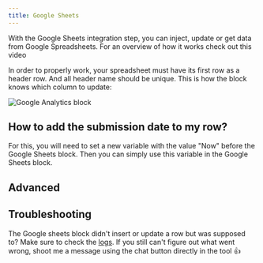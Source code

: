 ```yaml
---
title: Google Sheets
---
```


With the Google Sheets integration step, you can inject, update or get data from Google Spreadsheets. For an overview of how it works check out this video

In order to properly work, your spreadsheet must have its first row as a header row. And all header name should be unique. This is how the block knows which column to update:

<Frame>
  <img
    src="/images/blocks/integrations/spreadsheet-format.png"
    alt="Google Analytics block"
  />
</Frame>

## How to add the submission date to my row?

For this, you will need to set a new variable with the value "Now" before the Google Sheets block. Then you can simply use this variable in the Google Sheets block.

## Advanced

## Troubleshooting

The Google sheets block didn't insert or update a row but was supposed to? Make sure to check the [logs](/results/overview#logs). If you still can't figure out what went wrong, shoot me a message using the chat button directly in the tool 👍

